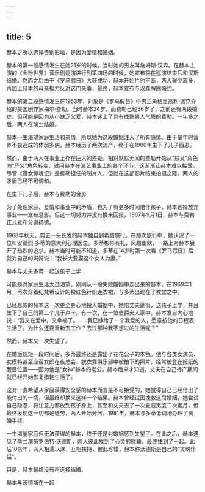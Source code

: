 ```yaml
---
---
---
```

title: 5
---



赫本之所以选择告别影坛，是因为爱情和婚姻。

赫本的第一段感情发生在她21岁的时候，当时她的男友叫詹姆斯·汉森。在赫本主演的《金粉世界》音乐剧巡演进行到第四场的时候，她宣布将在巡演结束后和汉斯结婚。然而之后由于《罗马假日》大获成功，赫本开始片约不断，两人聚少离多，再加上赫本的母亲极力反对这门亲事，最终，赫本宣布与汉森解除婚约。

赫本的第二段感情发生在1953年，对象是《罗马假日》中男主角格里高利·派克介绍的美国剧作家梅尔·费勒。当时赫本24岁，而费勒已经36岁了，之前还有两段婚史。但可能是因为从小缺乏父爱，赫本迷上了具有成熟男人气质的费勒。一年多之后，两人在瑞士结婚。

赫本一生渴望家庭生活和亲情，所以她为这段婚姻注入了所有感情。由于童年时营养不良造成的体弱多病，赫本经历了两次流产，终于在1960年生下了儿子西恩。

然而，由于两人在事业上存在巨大的差距，相对默默无闻的费勒开始从“慈父”角色向“严父”角色转变，过问赫本在演艺事业上的各个环节，这渐渐让赫本难以接受。尽管《盲女惊魂记》是费勒担任的制片人，但就在这部影片结束拍摄之际，两人的矛盾已经不可调和。

在生下儿子后，赫本与费勒的合影



为了处理家庭、爱情和事业中的矛盾，也为了有更多时间陪伴孩子，赫本选择放弃事业——宣布息影。但这一切努力并没有换来回报，1967年9月1日，赫本与费勒正式宣布分道扬镳。

1968年秋天，剪去一头长发的赫本独自到希腊旅行。在那次旅行中，她认识了一位叫安德烈·多蒂的意大利心理医生。多蒂彬彬有礼，风趣幽默，一路上对赫本展开了热烈的追求。赫本当时可能不知道，多蒂在14岁时第一次看《罗马假日》后就对自己的妈妈说：“我长大要娶这个女人为妻。”

赫本与丈夫多蒂一起送孩子上学



可能是对家庭生活太过渴望，刚刚从一段失败婚姻中走出来的赫本，在1969年1月，再次穿着纪梵希设计的粉红色针织连衣裙，与多蒂出现在了教堂之中。

已经息影的赫本这一次更全身心地投入婚姻中，她陪丈夫逛街，送孩子上学，并且生下了自己的第二个儿子卢卡。有一次，在一位伯爵夫人家中，赫本发自内心地说：“我又在爱中，又幸福了。……我已嫁给了一个我爱的人，愿意按他的日程表生活了。为什么还要重新去工作？去过那种我不想过的生活呢？”

然而，赫本又一次失望了。

在婚后规矩一段时间后，多蒂最终还是露出了花花公子的本色。他与各类女演员、女模特甚至应召女郎在夜总会、脱衣舞俱乐部中被拍下的照片，经常被登在报纸的醒目位置——因为他是“女神”赫本的老公。赫本后来才知道，丈夫在自己待产期间就已经开始恢复猎艳生活了。

这对一直希望从家庭获得安全感的赫本而言是不可接受的，她觉得自己已经付出了能付出的一切，但最终却换来这样一个结果。赫本曾经试图挽救这段婚姻，她尝试自己隐忍，将注意力都放到孩子身上，甚至和丈夫去了一次夏威夷度二次蜜月，但最终发现这一切都是徒劳，两人开始分居。1981年，赫本与多蒂低调地办理了离婚手续。

一生渴望家庭但无法获得的赫本，终于还是对婚姻感到失望了。在此之后，赫本遇见了荷兰演员罗伯特·沃德斯，两人彼此找到了心灵的慰藉，最终住到了一起。此后10余年，两人相濡以沫，互相扶持，彼此珍惜，赫本称沃德斯是自己的“灵魂伴侣”。

只是，赫本最终没有再选择结婚。

赫本与沃德斯在一起